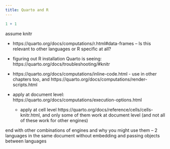 ```yaml
---
title: Quarto and R
---
```


```r
1 + 1
```

assume knitr

- https://quarto.org/docs/computations/r.html#data-frames -- Is this relevant to other languages or R specific at all? 

- figuring out R installation Quarto is seeing: https://quarto.org/docs/troubleshooting/#knitr

- https://quarto.org/docs/computations/inline-code.html - use in other chapters too, and https://quarto.org/docs/computations/render-scripts.html

- apply at document level: https://quarto.org/docs/computations/execution-options.html
    - apply at cell level https://quarto.org/docs/reference/cells/cells-knitr.html, and only some of them work at document level (and not all of these work for other engines)

end with other combinations of engines and why you might use them -- 2 languages in the same document without embedding and passing objects between languages